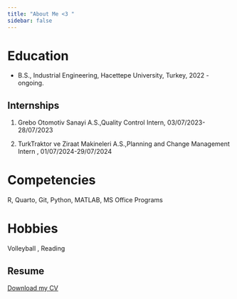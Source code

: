 ```yaml
---
title: "About Me <3 "
sidebar: false 
---
```


# Education

-   B.S., Industrial Engineering, Hacettepe University, Turkey, 2022 - ongoing.



## Internships

1.  Grebo Otomotiv Sanayi A.S.,Quality Control Intern, 03/07/2023-28/07/2023

2.  TurkTraktor ve Ziraat Makineleri A.S.,Planning and Change Management Intern , 01/07/2024-29/07/2024

# Competencies

R, Quarto, Git, Python, MATLAB, MS Office Programs

# Hobbies
Volleyball , Reading

## Resume 

[Download my CV](FİRDEVS ELİF BATUR CV 2024.pdf)

